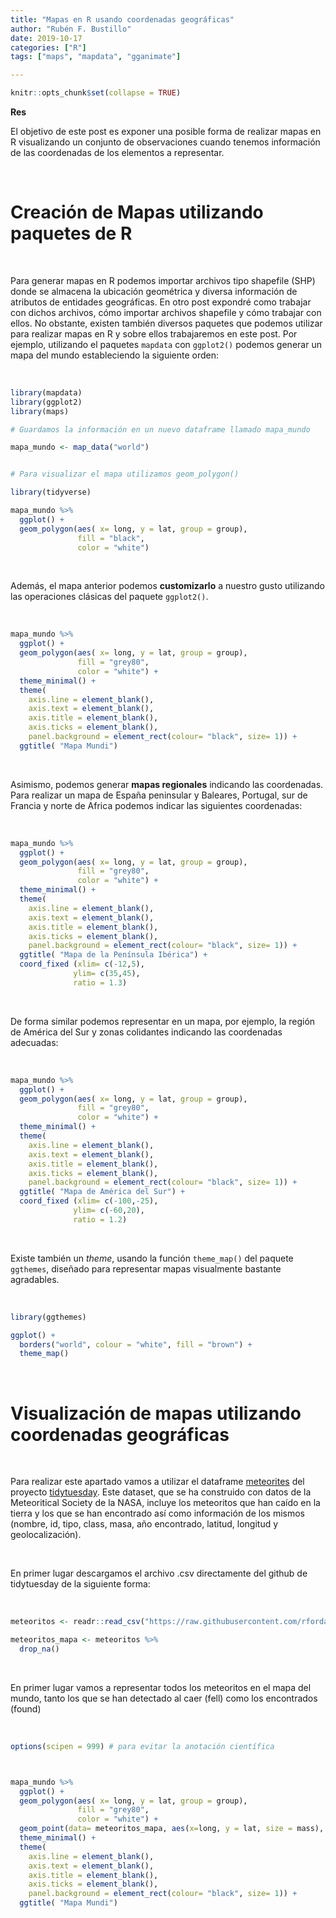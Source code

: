 ```yaml
---
title: "Mapas en R usando coordenadas geográficas"
author: "Rubén F. Bustillo"
date: 2019-10-17
categories: ["R"]
tags: ["maps", "mapdata", "gganimate"]

---
```



```r

knitr::opts_chunk$set(collapse = TRUE)

```

**Res**

El objetivo de este post es exponer una posible forma de realizar mapas en R visualizando un conjunto de observaciones cuando tenemos información de las coordenadas de los elementos a representar. 

\


# Creación de Mapas utilizando paquetes de R

\

Para generar mapas en R podemos importar archivos tipo shapefile (SHP) donde se almacena la ubicación geométrica y diversa información de atributos de entidades geográficas. En otro post expondré como trabajar con dichos archivos, cómo importar archivos shapefile y cómo trabajar con ellos. No obstante, existen también diversos paquetes que podemos utilizar para realizar mapas en R y sobre ellos trabajaremos en este post. Por ejemplo, utilizando el paquetes `mapdata` con `ggplot2()` podemos generar un mapa del mundo estableciendo la siguiente orden:

\

```r

library(mapdata)
library(ggplot2)
library(maps)

# Guardamos la información en un nuevo dataframe llamado mapa_mundo

mapa_mundo <- map_data("world")


# Para visualizar el mapa utilizamos geom_polygon() 

library(tidyverse)

mapa_mundo %>%
  ggplot() +
  geom_polygon(aes( x= long, y = lat, group = group),
               fill = "black",
               color = "white")

```

\

Además, el mapa anterior podemos **customizarlo** a nuestro gusto utilizando las operaciones clásicas del paquete `ggplot2()`.   

\

```r

mapa_mundo %>%
  ggplot() +
  geom_polygon(aes( x= long, y = lat, group = group),
               fill = "grey80",
               color = "white") +
  theme_minimal() +
  theme(
    axis.line = element_blank(),
    axis.text = element_blank(),
    axis.title = element_blank(),
    axis.ticks = element_blank(),
    panel.background = element_rect(colour= "black", size= 1)) +
  ggtitle( "Mapa Mundi") 

```

\

Asimismo, podemos generar **mapas regionales** indicando las coordenadas. Para realizar un mapa de España peninsular y Baleares, Portugal, sur de Francia y norte de Africa podemos indicar las siguientes coordenadas:

\

```r

mapa_mundo %>%
  ggplot() +
  geom_polygon(aes( x= long, y = lat, group = group),
               fill = "grey80",
               color = "white") +
  theme_minimal() +
  theme(
    axis.line = element_blank(),
    axis.text = element_blank(),
    axis.title = element_blank(),
    axis.ticks = element_blank(),
    panel.background = element_rect(colour= "black", size= 1)) +
  ggtitle( "Mapa de la Península Ibérica") +
  coord_fixed (xlim= c(-12,5),
              ylim= c(35,45),
              ratio = 1.3)

```

\

De forma similar podemos representar en un mapa, por ejemplo, la región de América del Sur y zonas colidantes indicando las coordenadas adecuadas:

\

```r

mapa_mundo %>%
  ggplot() +
  geom_polygon(aes( x= long, y = lat, group = group),
               fill = "grey80",
               color = "white") +
  theme_minimal() +
  theme(
    axis.line = element_blank(),
    axis.text = element_blank(),
    axis.title = element_blank(),
    axis.ticks = element_blank(),
    panel.background = element_rect(colour= "black", size= 1)) +
  ggtitle( "Mapa de América del Sur") +
  coord_fixed (xlim= c(-100,-25),
              ylim= c(-60,20),
              ratio = 1.2)

```

\

Existe también un *theme*, usando la función `theme_map()` del paquete `ggthemes`, diseñado para representar mapas visualmente bastante agradables. 

\

```r

library(ggthemes)

ggplot() +
  borders("world", colour = "white", fill = "brown") +
  theme_map()


```

\

# Visualización de mapas utilizando coordenadas geográficas

\

Para realizar este apartado vamos a utilizar el dataframe [meteorites](https://github.com/rfordatascience/tidytuesday/tree/master/data/2019/2019-06-11) del proyecto [tidytuesday](https://github.com/rfordatascience/tidytuesday). Este dataset, que se ha construido con datos de la Meteoritical Society de la NASA, incluye los meteoritos que han caído en la tierra y los que se han encontrado así como información de los mismos (nombre, id, tipo, class, masa, año encontrado, latitud, longitud y geolocalización). 

\

En primer lugar descargamos el archivo .csv directamente del github de tidytuesday de la siguiente forma:

\

```r

meteoritos <- readr::read_csv("https://raw.githubusercontent.com/rfordatascience/tidytuesday/master/data/2019/2019-06-11/meteorites.csv")

meteoritos_mapa <- meteoritos %>%
  drop_na()

```

\ 

En primer lugar vamos a representar todos los meteoritos en el mapa del mundo, tanto los que se han detectado al caer (fell) como los encontrados (found)

\

```r


options(scipen = 999) # para evitar la anotación científica 



mapa_mundo %>%
  ggplot() +
  geom_polygon(aes( x= long, y = lat, group = group),
               fill = "grey80",
               color = "white") +
  geom_point(data= meteoritos_mapa, aes(x=long, y = lat, size = mass), stroke = F) +
  theme_minimal() +
  theme(
    axis.line = element_blank(),
    axis.text = element_blank(),
    axis.title = element_blank(),
    axis.ticks = element_blank(),
    panel.background = element_rect(colour= "black", size= 1)) +
  ggtitle( "Mapa Mundi") 

```

